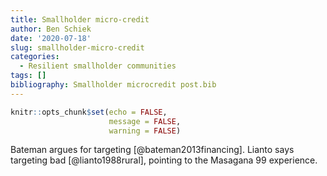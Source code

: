 ---
title: Smallholder micro-credit
author: Ben Schiek
date: '2020-07-18'
slug: smallholder-micro-credit
categories:
  - Resilient smallholder communities
tags: []
bibliography: Smallholder microcredit post.bib
---

<style>
p.caption {
  font-size: 0.7em;
}
</style>

```{r setup, include=FALSE}
knitr::opts_chunk$set(echo = FALSE,
                      message = FALSE,
                      warning = FALSE)
```


Bateman argues for targeting [@bateman2013financing]. Lianto says targeting bad [@lianto1988rural], pointing to the Masagana 99 experience.

